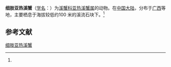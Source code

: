 {{Speciesbox
| name = 细肢亚热溪蟹
| status = 
| status_system = 
| image = 
| genus = Yarepotamon
| species = gracillipa
| authority = (Dai et al., 1980)<ref name='id12246'>{{cite web| url =http://www.bioinfo.cn/db05/BjdwSpecies.php?action=view&id=12246| title =细肢亚热溪蟹| work =《中国动物物种编目数据库》| publisher =中国科学院微生物研究所| author =中国科学院动物研究所| accessdate =2009-04-28| deadurl =yes| archiveurl =https://web.archive.org/web/20160305095617/http://www.bioinfo.cn/db05/BjdwSpecies.php?action=view&id=12246| archivedate =2016-03-05}}</ref>
}}

'''细肢亚热溪蟹'''（[[学名|学名]]：{{lang|la|''Yarepotamon gracillipa''}}）为[[溪蟹科|溪蟹科]][[亚热溪蟹属|亚热溪蟹属]]的动物。在[[中国大陆|中国大陆]]，分布于[[广西|广西]]等地，主要栖息于海拔较低约100 米的溪流石块下。<ref name='id12246'/>

== 参考文献 ==
{{reflist}}

{{Wikispecies|Yarepotamon gracillipa}}
{{Taxonbar|from=Q14523559}}

[[Category:亚热溪蟹属|细肢亚热溪蟹]]


{{螃蟹小作品}}